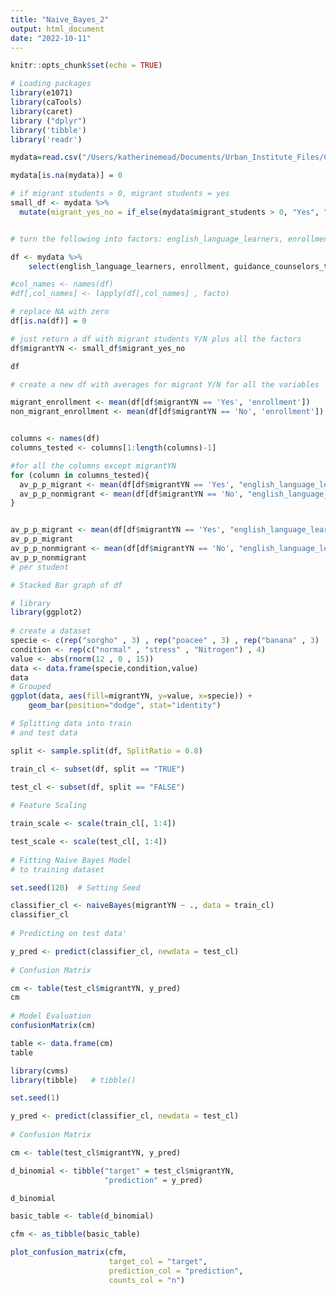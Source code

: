 ```yaml
---
title: "Naive_Bayes_2"
output: html_document
date: "2022-10-11"
---
```


```r
knitr::opts_chunk$set(echo = TRUE)
```

```r
# Loading packages
library(e1071)
library(caTools)
library(caret)
library ("dplyr")
library('tibble')
library('readr')
```

```r
mydata=read.csv("/Users/katherinemead/Documents/Urban_Institute_Files/Csv_files/school-districts_ccd_directory_2007.csv")

mydata[is.na(mydata)] = 0

# if migrant students > 0, migrant students = yes
small_df <- mydata %>% 
  mutate(migrant_yes_no = if_else(mydata$migrant_students > 0, "Yes", "No"))


# turn the following into factors: english_language_learners, enrollment, guidance_counselors_total_fte, instructional_aides_fte, lea_admin_support_staff_fte, lea_administrators_fte, librarian_specialists_fte, librarian_support_staff_fte, number_of_schools, other_staff_fte, school_admin_support_staff_fte, school_administrators_fte, school_counselors_fte, school_psychologists_fte, school_staff_total_fte, spec_ed_students, supervisory_union_number, support_staff_other_fte, support_staff_stu_wo_psych_fte, support_staff_students_fte, teachers_elementary_fte, teachers_kindergarten_fte, teachers_prek_fte, teachers_secondary_fte, teachers_total_fte, teachers_ungraded_fte

df <- mydata %>% 
    select(english_language_learners, enrollment, guidance_counselors_total_fte, instructional_aides_fte, lea_admin_support_staff_fte, lea_administrators_fte, librarian_specialists_fte, librarian_support_staff_fte, number_of_schools, other_staff_fte, school_admin_support_staff_fte, school_administrators_fte, school_counselors_fte, school_psychologists_fte, school_staff_total_fte, spec_ed_students, supervisory_union_number, support_staff_other_fte, support_staff_stu_wo_psych_fte, support_staff_students_fte, teachers_elementary_fte, teachers_kindergarten_fte, teachers_prek_fte, teachers_secondary_fte, teachers_total_fte, teachers_ungraded_fte)

#col_names <- names(df)
#df[,col_names] <- lapply(df[,col_names] , facto)

# replace NA with zero
df[is.na(df)] = 0

# just return a df with migrant students Y/N plus all the factors
df$migrantYN <- small_df$migrant_yes_no

df

```

```r
# create a new df with averages for migrant Y/N for all the variables

migrant_enrollment <- mean(df[df$migrantYN == 'Yes', 'enrollment'])
non_migrant_enrollment <- mean(df[df$migrantYN == 'No', 'enrollment'])


columns <- names(df)
columns_tested <- columns[1:length(columns)-1]

#for all the columns except migrantYN
for (column in columns_tested){
  av_p_p_migrant <- mean(df[df$migrantYN == 'Yes', "english_language_learners"])/migrant_enrollment
  av_p_p_nonmigrant <- mean(df[df$migrantYN == 'No', "english_language_learners"])/non_migrant_enrollment
}


av_p_p_migrant <- mean(df[df$migrantYN == 'Yes', "english_language_learners"])/migrant_enrollment
av_p_p_migrant
av_p_p_nonmigrant <- mean(df[df$migrantYN == 'No', "english_language_learners"])/non_migrant_enrollment
av_p_p_nonmigrant
# per student

```


```r
# Stacked Bar graph of df

# library
library(ggplot2)
 
# create a dataset
specie <- c(rep("sorgho" , 3) , rep("poacee" , 3) , rep("banana" , 3) , rep("triticum" , 3) )
condition <- rep(c("normal" , "stress" , "Nitrogen") , 4)
value <- abs(rnorm(12 , 0 , 15))
data <- data.frame(specie,condition,value)
data
# Grouped
ggplot(data, aes(fill=migrantYN, y=value, x=specie)) + 
    geom_bar(position="dodge", stat="identity")
```



```r
# Splitting data into train
# and test data

split <- sample.split(df, SplitRatio = 0.8)

train_cl <- subset(df, split == "TRUE")

test_cl <- subset(df, split == "FALSE")
 
# Feature Scaling

train_scale <- scale(train_cl[, 1:4])

test_scale <- scale(test_cl[, 1:4])
 
# Fitting Naive Bayes Model 
# to training dataset

set.seed(120)  # Setting Seed

classifier_cl <- naiveBayes(migrantYN ~ ., data = train_cl)
classifier_cl
 
# Predicting on test data'

y_pred <- predict(classifier_cl, newdata = test_cl)
 
# Confusion Matrix

cm <- table(test_cl$migrantYN, y_pred)
cm
 
# Model Evaluation
confusionMatrix(cm)

```

```r
table <- data.frame(cm)
table
```

```r
library(cvms)
library(tibble)   # tibble()

set.seed(1)
```


```r
y_pred <- predict(classifier_cl, newdata = test_cl)
 
# Confusion Matrix

cm <- table(test_cl$migrantYN, y_pred)

d_binomial <- tibble("target" = test_cl$migrantYN,
                     "prediction" = y_pred)

d_binomial

basic_table <- table(d_binomial)

cfm <- as_tibble(basic_table)

plot_confusion_matrix(cfm, 
                      target_col = "target", 
                      prediction_col = "prediction",
                      counts_col = "n")

```





